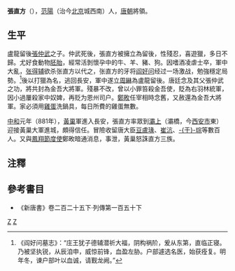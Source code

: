 '''張直方'''（{{bd||？|881年|catIdx=Z}}），[[范阳|范陽]]（治今[[北京市|北京]]城西南）人，[[唐朝|唐朝]]將領。

== 生平 ==
盧龍留後[[張仲武|張仲武]]之子。仲武死後，張直方被擁立為留後，性殘忍，喜遊獵，多日不歸。尤好食動物[[胚胎|胚胎]]，經常活剝懷孕中的牛、羊、豬、狗。因嗜酒凌虐士卒，軍中大亂，[[张得辅|张得辅]]欲杀张直方以代之，张直方的牙将[[阎好问|阎好问]]经过一场激战，勉強穩定局勢。<ref>《阎好问墓志》：“庄王犹子德辅潜祈大福，阴构祸阶，爰从东第，直临正寝。乃被坚执锐，从辰洎申，威惊前锋，血盈左胁。户部遽选名医，始获痊复。明年冬，谏户部叶以血诚，请觐龙阙。”</ref>後以打獵為名，逃回長安，軍中遂立[[周綝|周綝]]為盧龍留後。唐廷念及其父張仲武之功，將共封為金吾大將軍。殘暴不改，曾以小罪笞殺金吾使，貶為右羽林統軍，因小過屢殺家中奴婢，再贬为恩州司户。[[鄭畋|鄭畋]]任宰相時念舊，又赦還為金吾大將軍。家必須用[[雞蛋|雞蛋]]洗鍋具，每日所費的雞蛋無數。

[[中和_(唐朝)|中和]]元年（881年），[[黃巢|黃巢]]軍進入長安，張直方率眾到[[灞上|灞上]]（灞橋，今[[西安市|西安市]]東）迎接黃巢大軍進城，頗得信任。冒險收留唐大臣[[豆盧瑑|豆盧瑑]]、[[崔沆_(唐)|崔沆]]、[[于琮|-{于}-琮]]等數百人。又與[[凤翔节度使|鳳翔節度使]]鄭畋暗通消息，事泄，黃巢怒誅直方三族。

==注釋==
{{reflist}}
==參考書目==
* 《新唐書》卷二百二十五下‧列傳第一百五十下
{{唐朝人小作品}}
[[Category:唐朝幽州節度使|Z]]
[[Category:張姓|Z]]